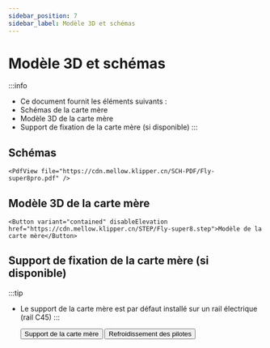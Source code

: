 ```yaml
---
sidebar_position: 7
sidebar_label: Modèle 3D et schémas
---
```


# Modèle 3D et schémas

:::info
* Ce document fournit les éléments suivants :
* Schémas de la carte mère
* Modèle 3D de la carte mère
* Support de fixation de la carte mère (si disponible)
:::

## Schémas

    <PdfView file="https://cdn.mellow.klipper.cn/SCH-PDF/Fly-super8pro.pdf" />


## Modèle 3D de la carte mère

    <Button variant="contained" disableElevation href="https://cdn.mellow.klipper.cn/STEP/Fly-super8.step">Modèle de la carte mère</Button>


## Support de fixation de la carte mère (si disponible)

:::tip
* Le support de la carte mère est par défaut installé sur un rail électrique (rail C45)
:::

    <Button variant="contained" disableElevation href="https://www.printables.com/model/351445-snakeoilxys-mellow-super-8-din-mounter-remix">Support de la carte mère</Button>
    <Button variant="contained" disableElevation href="https://www.printables.com/model/521770-voron-mellow-super8-pro-drives-dual-fans">Refroidissement des pilotes</Button>